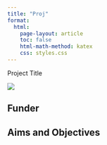 ```yaml
---
title: "Proj"
format:
  html:
    page-layout: article
    toc: false
    html-math-method: katex
    css: styles.css 
---
```


Project Title

![](placeholder.jpg)

## Funder

## Aims and Objectives
